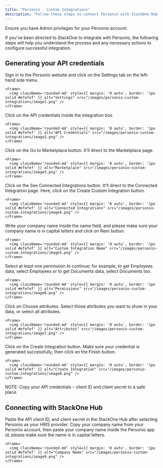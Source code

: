 ```yaml
---
title: "Personio - Custom Integrations"
description: "Follow these steps to connect Personio with StackOne Hub successfully."
---
```



<Warning>
  Ensure you have Admin privileges for your Personio account.
</Warning>

If you've been directed to StackOne to integrate with Personio, the following steps will help you understand the process and any necessary actions to configure successful integration.

## Generating your API credentials

<Steps>
  <Step title="Sign in and open Settings">
    Sign in to the Personio website and click on the Settings tab on the left-hand side menu.

    <Frame>
      <img className='rounded-md' style={{ margin: '0 auto', border: '1px solid #efefef' }} alt="Settings" src="/images/personio-custom-integrations/image1.png" />
    </Frame>
  </Step>

  <Step title="Open API credentials">
    Click on the API credentials inside the integration box.

    <Frame>
      <img className='rounded-md' style={{ margin: '0 auto', border: '1px solid #efefef' }} alt="API Credentials" src="/images/personio-custom-integrations/image2.png" />
    </Frame>
  </Step>

  <Step title="Go to Marketplace">
    Click on the Go to Marketplace button. It'll direct to the Marketplace page.

    <Frame>
      <img className='rounded-md' style={{ margin: '0 auto', border: '1px solid #efefef' }} alt="Marketplace" src="/images/personio-custom-integrations/image3.png" />
    </Frame>
  </Step>

  <Step title="See Connected Integrations">
    Click on the See Connected Integrations button. It'll direct to the Connected Integration page. Here, click on the Create Custom Integration button.

    <Frame>
      <img className='rounded-md' style={{ margin: '0 auto', border: '1px solid #efefef' }} alt="Connected Integrations" src="/images/personio-custom-integrations/image4.png" />
    </Frame>
  </Step>

  <Step title="Create Custom Integration">
    Write your company name inside the name field, and please make sure your company name is in capital letters and click on Next button.

    <Frame>
      <img className='rounded-md' style={{ margin: '0 auto', border: '1px solid #efefef' }} alt="Custom Integration Name" src="/images/personio-custom-integrations/image5.png" />
    </Frame>
  </Step>

  <Step title="Select Permissions">
    Select at least one permission to continue; for example, to get Employees data, select Employees or to get Documents data, select Documents too.

    <Frame>
      <img className='rounded-md' style={{ margin: '0 auto', border: '1px solid #efefef' }} alt="Permissions" src="/images/personio-custom-integrations/image6.png" />
    </Frame>
  </Step>

  <Step title="Choose Attributes">
    Click on Choose attributes. Select those attributes you want to show in your data, or select all attributes.

    <Frame>
      <img className='rounded-md' style={{ margin: '0 auto', border: '1px solid #efefef' }} alt="Attributes" src="/images/personio-custom-integrations/image7.png" />
    </Frame>
  </Step>

  <Step title="Create Integration">
    Click on the Create Integration button. Make sure your credential is generated successfully, then click on the Finish button.

    <Frame>
      <img className='rounded-md' style={{ margin: '0 auto', border: '1px solid #efefef' }} alt="Create Integration" src="/images/personio-custom-integrations/image8.png" />
    </Frame>
  </Step>
</Steps>

NOTE: Copy your API credentials – client ID and client secret to a safe place.

## Connecting with StackOne Hub

<Steps>
  <Step title="Enter API Credentials">
    Paste the API client ID, and client secret in the StackOne Hub after selecting Personio as your HRIS provider.
  </Step>

  <Step title="Enter Company Name">
    Copy your company name from your Personio account, then paste your company name inside the Personio app id; please make sure the name is in capital letters.

    <Frame>
      <img className='rounded-md' style={{ margin: '0 auto', border: '1px solid #efefef' }} alt="Company Name" src="/images/personio-custom-integrations/image9.png" />
    </Frame>
  </Step>
</Steps>

<IntegrationFooter />
